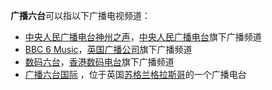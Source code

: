 '''广播六台'''可以指以下广播电视频道：

* [[中央人民广播电台神州之声|中央人民广播电台神州之声]]，[[中央人民广播电台|中央人民广播电台]]旗下广播频道
* [[BBC_6_Music|BBC 6 Music]]，[[英国广播公司|英国广播公司]]旗下广播频道
* [[数码六台|数码六台]]，[[香港数码电台|香港数码电台]]旗下广播频道
* [http://www.radiosix.com/ 广播六台国际] {{Wayback|url=http://www.radiosix.com/ |date=20120514174850 }}，位于英国[[苏格兰|苏格兰]][[格拉斯哥|格拉斯哥]]的一个广播电台

{{disambig|cat=四字消歧义}}
